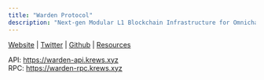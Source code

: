 ```yaml
---
title: "Warden Protocol"
description: "Next-gen Modular L1 Blockchain Infrastructure for Omnichain Applications"
---
```


[Website](https://x.com/wardenprotocol) <Icon icon="arrow-up-right" /> | [Twitter](https://x.com/wardenprotocol) <Icon icon="arrow-up-right" /> | [Github](https://github.com/warden-protocol) <Icon icon="arrow-up-right" /> | [Resources](https://wardenprotocol.org/blog) <Icon icon="arrow-up-right" />

API: https://warden-api.krews.xyz \
RPC: https://warden-rpc.krews.xyz